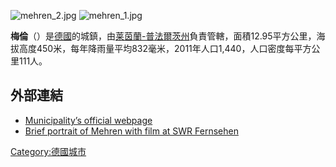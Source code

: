 [[Image:mehren_2.jpg|right]]
[[Image:mehren_1.jpg|right]]

'''梅倫'''（{{lang-de|Mehren}}）是[[德國|德國]]的城鎮，由[[莱茵蘭-普法爾茨州|莱茵蘭-普法爾茨州]]負責管轄，面積12.95平方公里，海拔高度450米，每年降雨量平均832毫米，2011年人口1,440，人口密度每平方公里111人。

==外部連結==
* [http://www.mehren.de/ Municipality’s official webpage] {{Wayback|url=http://www.mehren.de/ |date=20130501102921 }} {{de icon}}
* [https://web.archive.org/web/20070929142254/http://www.swr.de/hierzuland-rp/archiv/2003/01/03/index.html Brief portrait of Mehren with film at SWR Fernsehen] {{de icon}}

{{Authority control}}
{{Germany-geo-stub}}
[[Category:德國城市|Category:德國城市]]